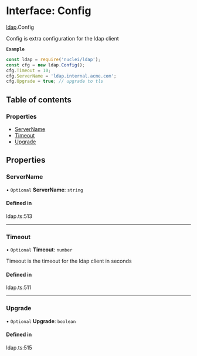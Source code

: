 # Interface: Config

[ldap](/templates/protocols/javascript/modules/ldap).Config

Config is extra configuration for the ldap client

**`Example`**

```javascript
const ldap = require('nuclei/ldap');
const cfg = new ldap.Config();
cfg.Timeout = 10;
cfg.ServerName = 'ldap.internal.acme.com';
cfg.Upgrade = true; // upgrade to tls
```

## Table of contents

### Properties

- [ServerName](/templates/protocols/javascript/modules/ldap.Config#servername)
- [Timeout](/templates/protocols/javascript/modules/ldap.Config#timeout)
- [Upgrade](/templates/protocols/javascript/modules/ldap.Config#upgrade)

## Properties

### ServerName

• `Optional` **ServerName**: `string`

#### Defined in

ldap.ts:513

___

### Timeout

• `Optional` **Timeout**: `number`

Timeout is the timeout for the ldap client in seconds

#### Defined in

ldap.ts:511

___

### Upgrade

• `Optional` **Upgrade**: `boolean`

#### Defined in

ldap.ts:515
